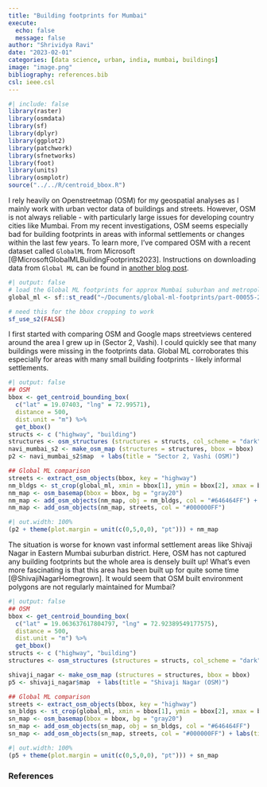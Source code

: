 ```yaml
---
title: "Building footprints for Mumbai"
execute:
  echo: false
  message: false
author: "Shrividya Ravi"
date: "2023-02-01"
categories: [data science, urban, india, mumbai, buildings]
image: "image.png"
bibliography: references.bib
csl: ieee.csl
---
```


```r
#| include: false
library(raster)
library(osmdata)
library(sf)
library(dplyr)
library(ggplot2)
library(patchwork)
library(sfnetworks)
library(foot)
library(units)
library(osmplotr)
source("../../R/centroid_bbox.R")
```

I rely heavily on Openstreetmap (OSM) for my geospatial analyses as I mainly work with urban vector data of buildings and streets. However, OSM is not always reliable - with particularly large issues for developing country cities like Mumbai. From my recent investigations, OSM seems especially bad for building footprints in areas with informal settlements or changes within the last few years. To learn more, I've compared OSM with a recent dataset called `GlobalML` from Microsoft [@MicrosoftGlobalMLBuildingFootprints2023]. Instructions on downloading data from `Global ML` can be found in [another blog post](https://shriv.github.io/global-ml).

```r
#| output: false
# load the Global ML footprints for approx Mumbai suburban and metropolitan region bbox
global_ml <- sf::st_read("~/Documents/global-ml-footprints/part-00055-2cb4a5ad-6652-48b0-a336-f09518f4c9e5.c000.geojson")

# need this for the bbox cropping to work
sf_use_s2(FALSE)
```

I first started with comparing OSM and Google maps streetviews centered around the area I grew up in (Sector 2, Vashi). I could quickly see that many buildings were missing in the footprints data. Global ML corroborates this especially for areas with many small building footprints - likely informal settlements.

```r
#| output: false
## OSM
bbox <- get_centroid_bounding_box(
  c("lat" = 19.07403, "lng" = 72.99571),
  distance = 500,
  dist.unit = "m") %>% 
  get_bbox()
structs <- c ("highway", "building")
structures <- osm_structures (structures = structs, col_scheme = "dark")
navi_mumbai_s2 <- make_osm_map (structures = structures, bbox = bbox)
p2 <- navi_mumbai_s2$map  + labs(title = "Sector 2, Vashi (OSM)")

## Global ML comparison
streets <- extract_osm_objects(bbox, key = "highway")
nm_bldgs <- st_crop(global_ml, xmin = bbox[1], ymin = bbox[2], xmax = bbox[3], ymax = bbox[4]) %>% st_cast("POLYGON")
nm_map <- osm_basemap(bbox = bbox, bg = "gray20")
nm_map <- add_osm_objects(nm_map, obj = nm_bldgs, col = "#646464FF") + labs(title = "Sector 2, Vashi (Global ML buildings)")
nm_map <- add_osm_objects(nm_map, streets, col = "#000000FF")
```

```r
#| out.width: 100%
(p2 + theme(plot.margin = unit(c(0,5,0,0), "pt"))) + nm_map
```

The situation is worse for known vast informal settlement areas like Shivaji Nagar in Eastern Mumbai suburban district. Here, OSM has not captured any building footprints but the whole area is densely built up! What's even more fascinating is that this area has been built up for quite some time [@ShivajiNagarHomegrown]. It would seem that OSM built environment polygons are not regularly maintained for Mumbai?

```r
#| output: false
## OSM
bbox <- get_centroid_bounding_box(
  c("lat" = 19.063637617804797, "lng" = 72.92389549177575),
  distance = 500,
  dist.unit = "m") %>% 
  get_bbox()
structs <- c ("highway", "building")
structures <- osm_structures (structures = structs, col_scheme = "dark")

shivaji_nagar <- make_osm_map (structures = structures, bbox = bbox)
p5 <- shivaji_nagar$map  + labs(title = "Shivaji Nagar (OSM)")

## Global ML comparison
streets <- extract_osm_objects(bbox, key = "highway")
sn_bldgs <- st_crop(global_ml, xmin = bbox[1], ymin = bbox[2], xmax = bbox[3], ymax = bbox[4]) %>% st_cast("POLYGON")
sn_map <- osm_basemap(bbox = bbox, bg = "gray20")
sn_map <- add_osm_objects(sn_map, obj = sn_bldgs, col = "#646464FF")
sn_map <- add_osm_objects(sn_map, streets, col = "#000000FF") + labs(title = "Shivaji Nagar (Global ML buildings)")

```

```r
#| out.width: 100%
(p5 + theme(plot.margin = unit(c(0,5,0,0), "pt"))) + sn_map
```

### References

::: {#refs}
:::
